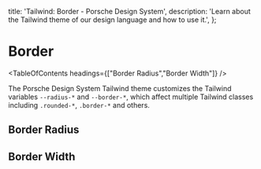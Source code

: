 
  title: 'Tailwind: Border - Porsche Design System',
  description: 'Learn about the Tailwind theme of our design language and how to use it.',
};

# Border

<TableOfContents headings={["Border Radius","Border Width"]} />

The Porsche Design System Tailwind theme customizes the Tailwind variables `--radius-*` and `--border-*`, which affect
multiple Tailwind classes including `.rounded-*`, `.border-*` and others.

## Border Radius

<ComponentStory story={borderRadiusStory} />

## Border Width

<ComponentStory story={borderStory} />
